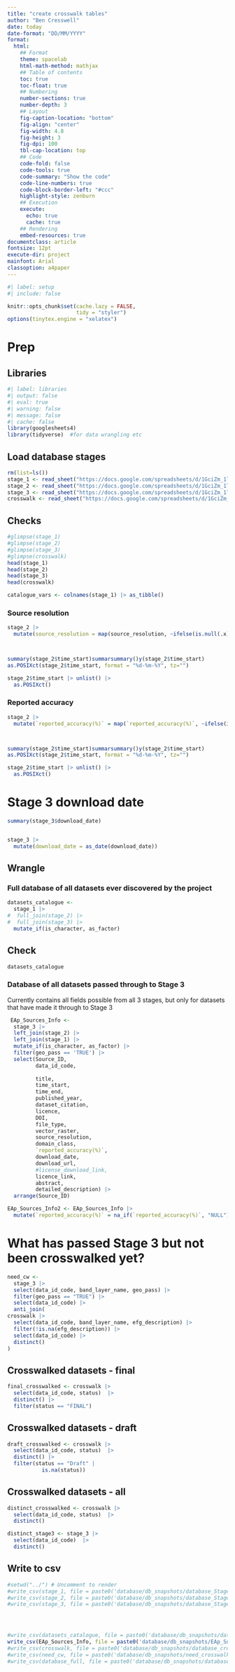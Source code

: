 ```yaml
---
title: "create crosswalk tables"
author: "Ben Cresswell"
date: today
date-format: "DD/MM/YYYY"
format: 
  html:
    ## Format
    theme: spacelab
    html-math-method: mathjax
    ## Table of contents
    toc: true
    toc-float: true
    ## Numbering
    number-sections: true
    number-depth: 3
    ## Layout
    fig-caption-location: "bottom"
    fig-align: "center"
    fig-width: 4.8
    fig-height: 3
    fig-dpi: 100
    tbl-cap-location: top
    ## Code
    code-fold: false
    code-tools: true
    code-summary: "Show the code"
    code-line-numbers: true
    code-block-border-left: "#ccc"
    highlight-style: zenburn
    ## Execution
    execute:
      echo: true
      cache: true
    ## Rendering
    embed-resources: true
documentclass: article
fontsize: 12pt
execute-dir: project
mainfont: Arial
classoption: a4paper
---
```


```r
#| label: setup
#| include: false

knitr::opts_chunk$set(cache.lazy = FALSE,
                      tidy = "styler")
options(tinytex.engine = "xelatex")
```

# Prep

## Libraries
```r
#| label: libraries
#| output: false
#| eval: true
#| warning: false
#| message: false
#| cache: false 
library(googlesheets4)
library(tidyverse)  #for data wrangling etc
```

## Load database stages
```r
rm(list=ls())
stage_1 <- read_sheet("https://docs.google.com/spreadsheets/d/1GciZm_1l7q_P_2V7rjKcQXCTBzYogo5MpqruoKwim_o/edit#gid=32989082", sheet = "Stage_1_MASTER")
stage_2 <- read_sheet("https://docs.google.com/spreadsheets/d/1GciZm_1l7q_P_2V7rjKcQXCTBzYogo5MpqruoKwim_o/edit#gid=32989082", sheet = "Stage_2_MASTER")
stage_3 <- read_sheet("https://docs.google.com/spreadsheets/d/1GciZm_1l7q_P_2V7rjKcQXCTBzYogo5MpqruoKwim_o/edit#gid=32989082", sheet = "Stage_3_MASTER")
crosswalk <- read_sheet("https://docs.google.com/spreadsheets/d/1GciZm_1l7q_P_2V7rjKcQXCTBzYogo5MpqruoKwim_o/edit#gid=32989082", sheet = "Crosswalk_MASTER")
```

## Checks
```r
#glimpse(stage_1)
#glimpse(stage_2)
#glimpse(stage_3)
#glimpse(crosswalk)
head(stage_1)
head(stage_2)
head(stage_3)
head(crosswalk)

catalogue_vars <- colnames(stage_1) |> as_tibble()
```



### Source resolution

```r


stage_2 |> 
  mutate(source_resolution = map(source_resolution, ~ifelse(is.null(.x), NA, .x)) |> unlist()) 



summary(stage_2$time_start)summarsummary()y(stage_2$time_start)
as.POSIXct(stage_2$time_start, format = "%d-%m-%Y", tz="")

stage_2$time_start |> unlist() |> 
  as.POSIXct()
```



### Reported accuracy

```r


stage_2 |> 
  mutate(`reported_accuracy(%)` = map(`reported_accuracy(%)`, ~ifelse(is.null(.x), NA, .x)) |> unlist()) 



summary(stage_2$time_start)summarsummary()y(stage_2$time_start)
as.POSIXct(stage_2$time_start, format = "%d-%m-%Y", tz="")

stage_2$time_start |> unlist() |> 
  as.POSIXct()
```




# Stage 3 download date
```r
summary(stage_3$download_date)


stage_3 |> 
  mutate(download_date = as_date(download_date))
```







## Wrangle

### Full database of all datasets ever discovered by the project
```r
datasets_catalogue <- 
  stage_1 |> 
#  full_join(stage_2) |> 
#  full_join(stage_3) |> 
  mutate_if(is_character, as_factor)
```

## Check
```r
datasets_catalogue
```


### Database of all datasets passed through to Stage 3
Currently contains all fields possible from all 3 stages, but only for datasets that have made it through to Stage 3
```r
 EAp_Sources_Info <- 
  stage_3 |> 
  left_join(stage_2) |> 
  left_join(stage_1) |> 
  mutate_if(is_character, as_factor) |> 
  filter(geo_pass == 'TRUE') |> 
  select(Source_ID, 
         data_id_code,
         
         title,
         time_start,
         time_end,
         published_year,
         dataset_citation,
         licence,
         DOI,
         file_type,
         vector_raster,
         source_resolution,
         domain_class,
         `reported_accuracy(%)`,
         download_date,
         download_url,
         #license_download_link,
         licence_link,
         abstract,
         detailed_description) |> 
  arrange(Source_ID)
```



```r
EAp_Sources_Info2 <- EAp_Sources_Info |> 
  mutate(`reported_accuracy(%)` = na_if(`reported_accuracy(%)`, "NULL"))
```







# What has passed Stage 3 but not been crosswalked yet?

```r
need_cw <- 
  stage_3 |> 
  select(data_id_code, band_layer_name, geo_pass) |> 
  filter(geo_pass == "TRUE") |> 
  select(data_id_code) |> 
  anti_join(
crosswalk |> 
  select(data_id_code, band_layer_name, efg_description) |> 
  filter(!is.na(efg_description)) |> 
  select(data_id_code) |> 
  distinct()
)
```


## Crosswalked datasets - final
```r
final_crosswalked <- crosswalk |> 
  select(data_id_code, status)  |> 
  distinct() |> 
  filter(status == "FINAL")
```

## Crosswalked datasets - draft
```r
draft_crosswalked <- crosswalk |> 
  select(data_id_code, status)  |> 
  distinct() |> 
  filter(status == "Draft" |
           is.na(status))
```

## Crosswalked datasets - all
```r
distinct_crosswalked <- crosswalk |> 
  select(data_id_code, status)  |> 
  distinct() 
```

```r
distinct_stage3 <- stage_3 |> 
  select(data_id_code)  |> 
  distinct() 
```





## Write to csv
```r
#setwd("../") # Uncomment to render
#write_csv(stage_1, file = paste0('database/db_snapshots/database_Stage1_',Sys.Date(),'.csv'))
#write_csv(stage_2, file = paste0('database/db_snapshots/database_Stage2_',Sys.Date(),'.csv'))
#write_csv(stage_3, file = paste0('database/db_snapshots/database_Stage3_',Sys.Date(),'.csv'))




#write_csv(datasets_catalogue, file = paste0('database/db_snapshots/datasets_catalogue_',Sys.Date(),'.csv'))
write_csv(EAp_Sources_Info, file = paste0('database/db_snapshots/EAp_Sources_Info_',Sys.Date(),'.csv'))
#write_csv(crosswalk, file = paste0('database/db_snapshots/database_crosswalk_',Sys.Date(),'.csv'))
#write_csv(need_cw, file = paste0('database/db_snapshots/need_crosswalk_',Sys.Date(),'.csv'))
#write_csv(database_full, file = paste0('database/db_snapshots/database_full_',Sys.Date(),'.csv'))



```


